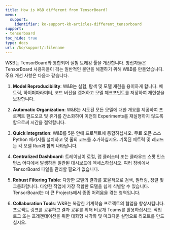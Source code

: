 ---
title: How is W&B different from TensorBoard?
menu:
  support:
    identifier: ko-support-kb-articles-different_tensorboard
support:
- tensorboard
toc_hide: true
type: docs
url: /ko/support/:filename
---

W&B는 TensorBoard와 통합되어 실험 트래킹 툴을 개선합니다. 창립자들은 TensorBoard 사용자들이 겪는 일반적인 불만을 해결하기 위해 W&B를 만들었습니다. 주요 개선 사항은 다음과 같습니다.

1. **Model Reproducibility**: W&B는 실험, 탐색 및 모델 재현을 용이하게 합니다. 메트릭, 하이퍼파라미터, 코드 버전을 캡처하고 모델 체크포인트를 저장하여 재현성을 보장합니다.

2. **Automatic Organization**: W&B는 시도된 모든 모델에 대한 개요를 제공하여 프로젝트 핸드오프 및 휴가를 간소화하여 이전의 Experiments를 재실행하지 않도록 함으로써 시간을 절약합니다.

3. **Quick Integration**: W&B를 5분 안에 프로젝트에 통합하십시오. 무료 오픈 소스 Python 패키지를 설치하고 몇 줄의 코드를 추가하십시오. 기록된 메트릭 및 레코드는 각 모델 Run과 함께 나타납니다.

4. **Centralized Dashboard**: 트레이닝이 로컬, 랩 클러스터 또는 클라우드 스팟 인스턴스 어디에서 발생하든 일관된 대시보드에 엑세스하십시오. 여러 장비에서 TensorBoard 파일을 관리할 필요가 없습니다.

5. **Robust Filtering Table**: 다양한 모델의 결과를 효율적으로 검색, 필터링, 정렬 및 그룹화합니다. 다양한 작업에 가장 적합한 모델을 쉽게 식별할 수 있습니다. TensorBoard는 더 큰 Projects에서 종종 어려움을 겪는 영역입니다.

6. **Collaboration Tools**: W&B는 복잡한 기계학습 프로젝트의 협업을 향상시킵니다. 프로젝트 링크를 공유하고 결과 공유를 위해 비공개 Teams를 활용하십시오. 작업 로그 또는 프레젠테이션을 위한 대화형 시각화 및 마크다운 설명으로 리포트를 만드십시오.
